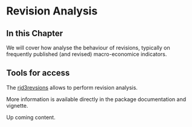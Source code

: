 # Revision Analysis {.unnumbered #a-revs}

## In this Chapter

We will cover how analyse the behaviour of revisions, typically on frequently published (and revised) macro-economice indicators.

## Tools for access

The [rjd3revsions](https://github.com/rjdemetra/rjd3revisions) allows to perform revision analysis.

More information is available directly in the package documentation and vignette.

Up coming content.
